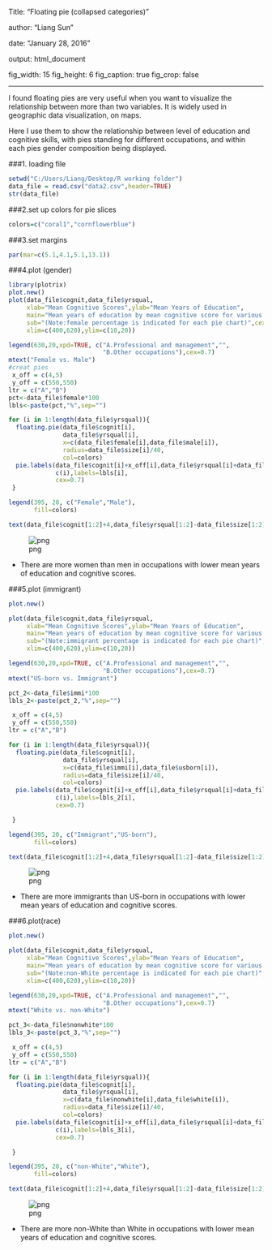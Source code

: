 
Title: "Floating pie (collapsed categories)"

author: "Liang Sun"

date: "January 28, 2016"

output: html_document


fig_width: 15
fig_height: 6
fig_caption: true
fig_crop: false

---

I found floating pies are very useful when you want to visualize the relationship between more than two variables. It is widely used in geographic data visualization, on maps.

Here I use them to show the relationship between level of education and cognitive skills, with pies standing for different occupations, and within each pies gender composition being displayed.

###1. loading file
```r
setwd("C:/Users/Liang/Desktop/R working folder")
data_file = read.csv("data2.csv",header=TRUE)
str(data_file)

```

###2.set up colors for pie slices
```r
colors=c("coral1","cornflowerblue")

```

###3.set margins
```r
par(mar=c(5.1,4.1,5.1,13.1))
```

###4.plot (gender)
```r
library(plotrix)
plot.new()
plot(data_file$cognit,data_file$yrsqual,
     xlab="Mean Cognitive Scores",ylab="Mean Years of Education",
     main="Mean years of education by mean cognitive score for various occupations",
     sub="(Note:female percentage is indicated for each pie chart)",cex=0.8,
     xlim=c(400,620),ylim=c(10,20))

legend(630,20,xpd=TRUE, c("A.Professional and management","",
                          "B.Other occupations"),cex=0.7)
mtext("Female vs. Male")
#creat pies
 x_off = c(4,5)
 y_off = c(550,550)
ltr = c("A","B")
pct<-data_file$female*100
lbls<-paste(pct,"%",sep="")

for (i in 1:length(data_file$yrsqual)){
  floating.pie(data_file$cognit[i],
               data_file$yrsqual[i],
               x=c(data_file$female[i],data_file$male[i]),
               radius=data_file$size[i]/40,
               col=colors)
  pie.labels(data_file$cognit[i]+x_off[i],data_file$yrsqual[i]+data_file$size[i]/y_off[i],
             c(i),labels=lbls[i],
             cex=0.7)
 }

legend(395, 20, c("Female","Male"),   
       fill=colors)

text(data_file$cognit[1:2]+4,data_file$yrsqual[1:2]-data_file$size[1:2]/410,ltr[1:2] ,cex=0.8,col="darkgreen")

```
![png](1.png)

- There are more women than men in occupations with lower mean years of education and cognitive scores.


###5.plot (immigrant)
```r
plot.new()

plot(data_file$cognit,data_file$yrsqual,
     xlab="Mean Cognitive Scores",ylab="Mean Years of Education",
     main="Mean years of education by mean cognitive score for various occupations",
     sub="(Note:immigrant percentage is indicated for each pie chart)",cex=0.8,
     xlim=c(400,620),ylim=c(10,20))

legend(630,20,xpd=TRUE, c("A.Professional and management","",
                          "B.Other occupations"),cex=0.7)
mtext("US-born vs. Immigrant")

pct_2<-data_file$immi*100
lbls_2<-paste(pct_2,"%",sep="")

 x_off = c(4,5)
 y_off = c(550,550)
ltr = c("A","B")

for (i in 1:length(data_file$yrsqual)){
  floating.pie(data_file$cognit[i],
               data_file$yrsqual[i],
               x=c(data_file$immi[i],data_file$usborn[i]),
               radius=data_file$size[i]/40,
               col=colors)
  pie.labels(data_file$cognit[i]+x_off[i],data_file$yrsqual[i]+data_file$size[i]/y_off[i],
             c(i),labels=lbls_2[i],
             cex=0.7)

 }

legend(395, 20, c("Immigrant","US-born"),   
       fill=colors)

text(data_file$cognit[1:2]+4,data_file$yrsqual[1:2]-data_file$size[1:2]/410,ltr[1:2] ,cex=0.8,col="darkgreen")

```
![png](2.png)

- There are more immigrants than US-born in occupations with lower mean years of education and cognitive scores.

###6.plot(race)
```r
plot.new()

plot(data_file$cognit,data_file$yrsqual,
     xlab="Mean Cognitive Scores",ylab="Mean Years of Education",
     main="Mean years of education by mean cognitive score for various occupations",
     sub="(Note:non-White percentage is indicated for each pie chart)",cex=0.8,
     xlim=c(400,620),ylim=c(10,20))

legend(630,20,xpd=TRUE, c("A.Professional and management","",
                          "B.Other occupations"),cex=0.7)
mtext("White vs. non-White")

pct_3<-data_file$nonwhite*100
lbls_3<-paste(pct_3,"%",sep="")

 x_off = c(4,5)
 y_off = c(550,550)
ltr = c("A","B")

for (i in 1:length(data_file$yrsqual)){
  floating.pie(data_file$cognit[i],
               data_file$yrsqual[i],
               x=c(data_file$nonwhite[i],data_file$white[i]),
               radius=data_file$size[i]/40,
               col=colors)
  pie.labels(data_file$cognit[i]+x_off[i],data_file$yrsqual[i]+data_file$size[i]/y_off[i],
             c(i),labels=lbls_3[i],
             cex=0.7)

 }

legend(395, 20, c("non-White","White"),   
       fill=colors)

text(data_file$cognit[1:2]+4,data_file$yrsqual[1:2]-data_file$size[1:2]/410,ltr[1:2] ,cex=0.8,col="darkgreen")

```
![png](3.png)

- There are more non-White than White in occupations with lower mean years of education and cognitive scores.
